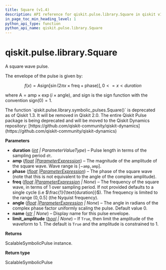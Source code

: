 ```yaml
---
title: Square (v1.4)
description: API reference for qiskit.pulse.library.Square in qiskit v1.4
in_page_toc_min_heading_level: 1
python_api_type: function
python_api_name: qiskit.pulse.library.Square
---
```


<span id="qiskit-pulse-library-square" />

# qiskit.pulse.library.Square

<Function id="qiskit.pulse.library.Square" isDedicatedPage={true} github="https://github.com/Qiskit/qiskit/tree/stable/1.4/qiskit/pulse/library/symbolic_pulses.py#L1779-L1848" signature="qiskit.pulse.library.Square(duration, amp, phase, freq=None, angle=0.0, name=None, limit_amplitude=None)">
  A square wave pulse.

  The envelope of the pulse is given by:

$$
f(x) = \text{A}\text{sign}\left[\sin
\left(2\pi x\times\text{freq}+\text{phase}\right)\right]  ,  0 <= x < duration
$$

  where $\text{A} = \text{amp} \times\exp\left(i\times\text{angle}\right)$, and $\text{sign}$ is the sign function with the convention $\text{sign}\left(0\right)=1$.

  <Admonition title="Deprecated since version 1.3" type="danger">
    The function `qiskit.pulse.library.symbolic_pulses.Square()` is deprecated as of Qiskit 1.3. It will be removed in Qiskit 2.0. The entire Qiskit Pulse package is being deprecated and will be moved to the Qiskit Dynamics repository: [https://github.com/qiskit-community/qiskit-dynamics](https://github.com/qiskit-community/qiskit-dynamics)
  </Admonition>

  **Parameters**

  *   **duration** ([*int*](https://docs.python.org/3/library/functions.html#int "(in Python v3.13)") *| ParameterValueType*) – Pulse length in terms of the sampling period `dt`.
  *   **amp** ([*float*](https://docs.python.org/3/library/functions.html#float "(in Python v3.13)")  *|*[*ParameterExpression*](qiskit.circuit.ParameterExpression "qiskit.circuit.ParameterExpression")) – The magnitude of the amplitude of the square wave. Wave range is $\left[-\texttt{amp},\texttt{amp}\right]$.
  *   **phase** ([*float*](https://docs.python.org/3/library/functions.html#float "(in Python v3.13)")  *|*[*ParameterExpression*](qiskit.circuit.ParameterExpression "qiskit.circuit.ParameterExpression")) – The phase of the square wave (note that this is not equivalent to the angle of the complex amplitude).
  *   **freq** ([*float*](https://docs.python.org/3/library/functions.html#float "(in Python v3.13)")  *|*[*ParameterExpression*](qiskit.circuit.ParameterExpression "qiskit.circuit.ParameterExpression") *| None*) – The frequency of the square wave, in terms of 1 over sampling period. If not provided defaults to a single cycle (i.e $\frac{1}{\text{duration}}$). The frequency is limited to the range $\left(0,0.5\right]$ (the Nyquist frequency).
  *   **angle** ([*float*](https://docs.python.org/3/library/functions.html#float "(in Python v3.13)")  *|*[*ParameterExpression*](qiskit.circuit.ParameterExpression "qiskit.circuit.ParameterExpression") *| None*) – The angle in radians of the complex phase factor uniformly scaling the pulse. Default value 0.
  *   **name** ([*str*](https://docs.python.org/3/library/stdtypes.html#str "(in Python v3.13)") *| None*) – Display name for this pulse envelope.
  *   **limit\_amplitude** ([*bool*](https://docs.python.org/3/library/functions.html#bool "(in Python v3.13)") *| None*) – If `True`, then limit the amplitude of the waveform to 1. The default is `True` and the amplitude is constrained to 1.

  **Returns**

  ScalableSymbolicPulse instance.

  **Return type**

  ScalableSymbolicPulse
</Function>

